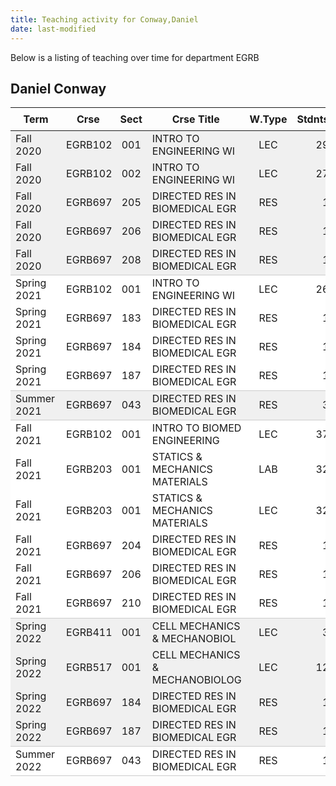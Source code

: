 ```yaml
---
title: Teaching activity for Conway,Daniel
date: last-modified
---
```


Below is a listing of teaching over time for department EGRB


## Daniel Conway

<style type="text/css">
#T_5662d table {
  width: 100%;
  border-collapse: collapse;
}
#T_5662d th {
  text-align: center;
  padding: 8px;
}
#T_5662d td:nth-child(1) {
  padding-right: 10px;
  text-align: left;
}
#T_5662d td:nth-child(2) {
  padding-right: 5px;
  text-align: left;
}
#T_5662d  td:nth-child(4) {
  padding-right: 5px;
  text-align: left;
}
#T_5662d td:nth-child(3) {
  text-align: center;
}
#T_5662d  td:nth-child(5) {
  text-align: center;
}
#T_5662d td:nth-child(6) {
  text-align: right;
}
#T_5662d  td:nth-child(7) {
  text-align: right;
}
#T_5662d_row0_col0, #T_5662d_row0_col1, #T_5662d_row0_col2, #T_5662d_row0_col3, #T_5662d_row0_col4, #T_5662d_row0_col5, #T_5662d_row0_col6, #T_5662d_row1_col0, #T_5662d_row1_col1, #T_5662d_row1_col2, #T_5662d_row1_col3, #T_5662d_row1_col4, #T_5662d_row1_col5, #T_5662d_row1_col6, #T_5662d_row2_col0, #T_5662d_row2_col1, #T_5662d_row2_col2, #T_5662d_row2_col3, #T_5662d_row2_col4, #T_5662d_row2_col5, #T_5662d_row2_col6, #T_5662d_row3_col0, #T_5662d_row3_col1, #T_5662d_row3_col2, #T_5662d_row3_col3, #T_5662d_row3_col4, #T_5662d_row3_col5, #T_5662d_row3_col6, #T_5662d_row16_col0, #T_5662d_row16_col1, #T_5662d_row16_col2, #T_5662d_row16_col3, #T_5662d_row16_col4, #T_5662d_row16_col5, #T_5662d_row16_col6, #T_5662d_row17_col0, #T_5662d_row17_col1, #T_5662d_row17_col2, #T_5662d_row17_col3, #T_5662d_row17_col4, #T_5662d_row17_col5, #T_5662d_row17_col6, #T_5662d_row18_col0, #T_5662d_row18_col1, #T_5662d_row18_col2, #T_5662d_row18_col3, #T_5662d_row18_col4, #T_5662d_row18_col5, #T_5662d_row18_col6 {
  background-color: #f0f0f0;
  border-bottom: none;
}
#T_5662d_row4_col0, #T_5662d_row4_col1, #T_5662d_row4_col2, #T_5662d_row4_col3, #T_5662d_row4_col4, #T_5662d_row4_col5, #T_5662d_row4_col6, #T_5662d_row9_col0, #T_5662d_row9_col1, #T_5662d_row9_col2, #T_5662d_row9_col3, #T_5662d_row9_col4, #T_5662d_row9_col5, #T_5662d_row9_col6, #T_5662d_row19_col0, #T_5662d_row19_col1, #T_5662d_row19_col2, #T_5662d_row19_col3, #T_5662d_row19_col4, #T_5662d_row19_col5, #T_5662d_row19_col6 {
  background-color: #f0f0f0;
  border-bottom: 1px solid #ccc;
}
#T_5662d_row5_col0, #T_5662d_row5_col1, #T_5662d_row5_col2, #T_5662d_row5_col3, #T_5662d_row5_col4, #T_5662d_row5_col5, #T_5662d_row5_col6, #T_5662d_row6_col0, #T_5662d_row6_col1, #T_5662d_row6_col2, #T_5662d_row6_col3, #T_5662d_row6_col4, #T_5662d_row6_col5, #T_5662d_row6_col6, #T_5662d_row7_col0, #T_5662d_row7_col1, #T_5662d_row7_col2, #T_5662d_row7_col3, #T_5662d_row7_col4, #T_5662d_row7_col5, #T_5662d_row7_col6, #T_5662d_row10_col0, #T_5662d_row10_col1, #T_5662d_row10_col2, #T_5662d_row10_col3, #T_5662d_row10_col4, #T_5662d_row10_col5, #T_5662d_row10_col6, #T_5662d_row11_col0, #T_5662d_row11_col1, #T_5662d_row11_col2, #T_5662d_row11_col3, #T_5662d_row11_col4, #T_5662d_row11_col5, #T_5662d_row11_col6, #T_5662d_row12_col0, #T_5662d_row12_col1, #T_5662d_row12_col2, #T_5662d_row12_col3, #T_5662d_row12_col4, #T_5662d_row12_col5, #T_5662d_row12_col6, #T_5662d_row13_col0, #T_5662d_row13_col1, #T_5662d_row13_col2, #T_5662d_row13_col3, #T_5662d_row13_col4, #T_5662d_row13_col5, #T_5662d_row13_col6, #T_5662d_row14_col0, #T_5662d_row14_col1, #T_5662d_row14_col2, #T_5662d_row14_col3, #T_5662d_row14_col4, #T_5662d_row14_col5, #T_5662d_row14_col6 {
  background-color: #ffffff;
  border-bottom: none;
}
#T_5662d_row8_col0, #T_5662d_row8_col1, #T_5662d_row8_col2, #T_5662d_row8_col3, #T_5662d_row8_col4, #T_5662d_row8_col5, #T_5662d_row8_col6, #T_5662d_row15_col0, #T_5662d_row15_col1, #T_5662d_row15_col2, #T_5662d_row15_col3, #T_5662d_row15_col4, #T_5662d_row15_col5, #T_5662d_row15_col6, #T_5662d_row20_col0, #T_5662d_row20_col1, #T_5662d_row20_col2, #T_5662d_row20_col3, #T_5662d_row20_col4, #T_5662d_row20_col5, #T_5662d_row20_col6 {
  background-color: #ffffff;
  border-bottom: 1px solid #ccc;
}
</style>
<table id="T_5662d">
  <thead>
    <tr>
      <th id="T_5662d_level0_col0" class="col_heading level0 col0" >Term</th>
      <th id="T_5662d_level0_col1" class="col_heading level0 col1" >Crse</th>
      <th id="T_5662d_level0_col2" class="col_heading level0 col2" >Sect</th>
      <th id="T_5662d_level0_col3" class="col_heading level0 col3" >Crse Title</th>
      <th id="T_5662d_level0_col4" class="col_heading level0 col4" >W.Type</th>
      <th id="T_5662d_level0_col5" class="col_heading level0 col5" >Stdnts</th>
      <th id="T_5662d_level0_col6" class="col_heading level0 col6" >Hours</th>
    </tr>
  </thead>
  <tbody>
    <tr>
      <td id="T_5662d_row0_col0" class="data row0 col0" >Fall 2020</td>
      <td id="T_5662d_row0_col1" class="data row0 col1" >EGRB102</td>
      <td id="T_5662d_row0_col2" class="data row0 col2" >001</td>
      <td id="T_5662d_row0_col3" class="data row0 col3" >INTRO TO ENGINEERING  WI</td>
      <td id="T_5662d_row0_col4" class="data row0 col4" >LEC</td>
      <td id="T_5662d_row0_col5" class="data row0 col5" >29</td>
      <td id="T_5662d_row0_col6" class="data row0 col6" >87</td>
    </tr>
    <tr>
      <td id="T_5662d_row1_col0" class="data row1 col0" >Fall 2020</td>
      <td id="T_5662d_row1_col1" class="data row1 col1" >EGRB102</td>
      <td id="T_5662d_row1_col2" class="data row1 col2" >002</td>
      <td id="T_5662d_row1_col3" class="data row1 col3" >INTRO TO ENGINEERING  WI</td>
      <td id="T_5662d_row1_col4" class="data row1 col4" >LEC</td>
      <td id="T_5662d_row1_col5" class="data row1 col5" >27</td>
      <td id="T_5662d_row1_col6" class="data row1 col6" >81</td>
    </tr>
    <tr>
      <td id="T_5662d_row2_col0" class="data row2 col0" >Fall 2020</td>
      <td id="T_5662d_row2_col1" class="data row2 col1" >EGRB697</td>
      <td id="T_5662d_row2_col2" class="data row2 col2" >205</td>
      <td id="T_5662d_row2_col3" class="data row2 col3" >DIRECTED RES IN BIOMEDICAL EGR</td>
      <td id="T_5662d_row2_col4" class="data row2 col4" >RES</td>
      <td id="T_5662d_row2_col5" class="data row2 col5" >1</td>
      <td id="T_5662d_row2_col6" class="data row2 col6" >10</td>
    </tr>
    <tr>
      <td id="T_5662d_row3_col0" class="data row3 col0" >Fall 2020</td>
      <td id="T_5662d_row3_col1" class="data row3 col1" >EGRB697</td>
      <td id="T_5662d_row3_col2" class="data row3 col2" >206</td>
      <td id="T_5662d_row3_col3" class="data row3 col3" >DIRECTED RES IN BIOMEDICAL EGR</td>
      <td id="T_5662d_row3_col4" class="data row3 col4" >RES</td>
      <td id="T_5662d_row3_col5" class="data row3 col5" >1</td>
      <td id="T_5662d_row3_col6" class="data row3 col6" >11</td>
    </tr>
    <tr>
      <td id="T_5662d_row4_col0" class="data row4 col0" >Fall 2020</td>
      <td id="T_5662d_row4_col1" class="data row4 col1" >EGRB697</td>
      <td id="T_5662d_row4_col2" class="data row4 col2" >208</td>
      <td id="T_5662d_row4_col3" class="data row4 col3" >DIRECTED RES IN BIOMEDICAL EGR</td>
      <td id="T_5662d_row4_col4" class="data row4 col4" >RES</td>
      <td id="T_5662d_row4_col5" class="data row4 col5" >1</td>
      <td id="T_5662d_row4_col6" class="data row4 col6" >13</td>
    </tr>
    <tr>
      <td id="T_5662d_row5_col0" class="data row5 col0" >Spring 2021</td>
      <td id="T_5662d_row5_col1" class="data row5 col1" >EGRB102</td>
      <td id="T_5662d_row5_col2" class="data row5 col2" >001</td>
      <td id="T_5662d_row5_col3" class="data row5 col3" >INTRO TO ENGINEERING  WI</td>
      <td id="T_5662d_row5_col4" class="data row5 col4" >LEC</td>
      <td id="T_5662d_row5_col5" class="data row5 col5" >26</td>
      <td id="T_5662d_row5_col6" class="data row5 col6" >78</td>
    </tr>
    <tr>
      <td id="T_5662d_row6_col0" class="data row6 col0" >Spring 2021</td>
      <td id="T_5662d_row6_col1" class="data row6 col1" >EGRB697</td>
      <td id="T_5662d_row6_col2" class="data row6 col2" >183</td>
      <td id="T_5662d_row6_col3" class="data row6 col3" >DIRECTED RES IN BIOMEDICAL EGR</td>
      <td id="T_5662d_row6_col4" class="data row6 col4" >RES</td>
      <td id="T_5662d_row6_col5" class="data row6 col5" >1</td>
      <td id="T_5662d_row6_col6" class="data row6 col6" >11</td>
    </tr>
    <tr>
      <td id="T_5662d_row7_col0" class="data row7 col0" >Spring 2021</td>
      <td id="T_5662d_row7_col1" class="data row7 col1" >EGRB697</td>
      <td id="T_5662d_row7_col2" class="data row7 col2" >184</td>
      <td id="T_5662d_row7_col3" class="data row7 col3" >DIRECTED RES IN BIOMEDICAL EGR</td>
      <td id="T_5662d_row7_col4" class="data row7 col4" >RES</td>
      <td id="T_5662d_row7_col5" class="data row7 col5" >1</td>
      <td id="T_5662d_row7_col6" class="data row7 col6" >12</td>
    </tr>
    <tr>
      <td id="T_5662d_row8_col0" class="data row8 col0" >Spring 2021</td>
      <td id="T_5662d_row8_col1" class="data row8 col1" >EGRB697</td>
      <td id="T_5662d_row8_col2" class="data row8 col2" >187</td>
      <td id="T_5662d_row8_col3" class="data row8 col3" >DIRECTED RES IN BIOMEDICAL EGR</td>
      <td id="T_5662d_row8_col4" class="data row8 col4" >RES</td>
      <td id="T_5662d_row8_col5" class="data row8 col5" >1</td>
      <td id="T_5662d_row8_col6" class="data row8 col6" >15</td>
    </tr>
    <tr>
      <td id="T_5662d_row9_col0" class="data row9 col0" >Summer 2021</td>
      <td id="T_5662d_row9_col1" class="data row9 col1" >EGRB697</td>
      <td id="T_5662d_row9_col2" class="data row9 col2" >043</td>
      <td id="T_5662d_row9_col3" class="data row9 col3" >DIRECTED RES IN BIOMEDICAL EGR</td>
      <td id="T_5662d_row9_col4" class="data row9 col4" >RES</td>
      <td id="T_5662d_row9_col5" class="data row9 col5" >3</td>
      <td id="T_5662d_row9_col6" class="data row9 col6" >9</td>
    </tr>
    <tr>
      <td id="T_5662d_row10_col0" class="data row10 col0" >Fall 2021</td>
      <td id="T_5662d_row10_col1" class="data row10 col1" >EGRB102</td>
      <td id="T_5662d_row10_col2" class="data row10 col2" >001</td>
      <td id="T_5662d_row10_col3" class="data row10 col3" >INTRO TO BIOMED ENGINEERING</td>
      <td id="T_5662d_row10_col4" class="data row10 col4" >LEC</td>
      <td id="T_5662d_row10_col5" class="data row10 col5" >37</td>
      <td id="T_5662d_row10_col6" class="data row10 col6" >111</td>
    </tr>
    <tr>
      <td id="T_5662d_row11_col0" class="data row11 col0" >Fall 2021</td>
      <td id="T_5662d_row11_col1" class="data row11 col1" >EGRB203</td>
      <td id="T_5662d_row11_col2" class="data row11 col2" >001</td>
      <td id="T_5662d_row11_col3" class="data row11 col3" >STATICS & MECHANICS MATERIALS</td>
      <td id="T_5662d_row11_col4" class="data row11 col4" >LAB</td>
      <td id="T_5662d_row11_col5" class="data row11 col5" >32</td>
      <td id="T_5662d_row11_col6" class="data row11 col6" >48</td>
    </tr>
    <tr>
      <td id="T_5662d_row12_col0" class="data row12 col0" >Fall 2021</td>
      <td id="T_5662d_row12_col1" class="data row12 col1" >EGRB203</td>
      <td id="T_5662d_row12_col2" class="data row12 col2" >001</td>
      <td id="T_5662d_row12_col3" class="data row12 col3" >STATICS & MECHANICS MATERIALS</td>
      <td id="T_5662d_row12_col4" class="data row12 col4" >LEC</td>
      <td id="T_5662d_row12_col5" class="data row12 col5" >32</td>
      <td id="T_5662d_row12_col6" class="data row12 col6" >48</td>
    </tr>
    <tr>
      <td id="T_5662d_row13_col0" class="data row13 col0" >Fall 2021</td>
      <td id="T_5662d_row13_col1" class="data row13 col1" >EGRB697</td>
      <td id="T_5662d_row13_col2" class="data row13 col2" >204</td>
      <td id="T_5662d_row13_col3" class="data row13 col3" >DIRECTED RES IN BIOMEDICAL EGR</td>
      <td id="T_5662d_row13_col4" class="data row13 col4" >RES</td>
      <td id="T_5662d_row13_col5" class="data row13 col5" >1</td>
      <td id="T_5662d_row13_col6" class="data row13 col6" >9</td>
    </tr>
    <tr>
      <td id="T_5662d_row14_col0" class="data row14 col0" >Fall 2021</td>
      <td id="T_5662d_row14_col1" class="data row14 col1" >EGRB697</td>
      <td id="T_5662d_row14_col2" class="data row14 col2" >206</td>
      <td id="T_5662d_row14_col3" class="data row14 col3" >DIRECTED RES IN BIOMEDICAL EGR</td>
      <td id="T_5662d_row14_col4" class="data row14 col4" >RES</td>
      <td id="T_5662d_row14_col5" class="data row14 col5" >1</td>
      <td id="T_5662d_row14_col6" class="data row14 col6" >11</td>
    </tr>
    <tr>
      <td id="T_5662d_row15_col0" class="data row15 col0" >Fall 2021</td>
      <td id="T_5662d_row15_col1" class="data row15 col1" >EGRB697</td>
      <td id="T_5662d_row15_col2" class="data row15 col2" >210</td>
      <td id="T_5662d_row15_col3" class="data row15 col3" >DIRECTED RES IN BIOMEDICAL EGR</td>
      <td id="T_5662d_row15_col4" class="data row15 col4" >RES</td>
      <td id="T_5662d_row15_col5" class="data row15 col5" >1</td>
      <td id="T_5662d_row15_col6" class="data row15 col6" >15</td>
    </tr>
    <tr>
      <td id="T_5662d_row16_col0" class="data row16 col0" >Spring 2022</td>
      <td id="T_5662d_row16_col1" class="data row16 col1" >EGRB411</td>
      <td id="T_5662d_row16_col2" class="data row16 col2" >001</td>
      <td id="T_5662d_row16_col3" class="data row16 col3" >CELL MECHANICS & MECHANOBIOL</td>
      <td id="T_5662d_row16_col4" class="data row16 col4" >LEC</td>
      <td id="T_5662d_row16_col5" class="data row16 col5" >3</td>
      <td id="T_5662d_row16_col6" class="data row16 col6" >9</td>
    </tr>
    <tr>
      <td id="T_5662d_row17_col0" class="data row17 col0" >Spring 2022</td>
      <td id="T_5662d_row17_col1" class="data row17 col1" >EGRB517</td>
      <td id="T_5662d_row17_col2" class="data row17 col2" >001</td>
      <td id="T_5662d_row17_col3" class="data row17 col3" >CELL MECHANICS & MECHANOBIOLOG</td>
      <td id="T_5662d_row17_col4" class="data row17 col4" >LEC</td>
      <td id="T_5662d_row17_col5" class="data row17 col5" >12</td>
      <td id="T_5662d_row17_col6" class="data row17 col6" >36</td>
    </tr>
    <tr>
      <td id="T_5662d_row18_col0" class="data row18 col0" >Spring 2022</td>
      <td id="T_5662d_row18_col1" class="data row18 col1" >EGRB697</td>
      <td id="T_5662d_row18_col2" class="data row18 col2" >184</td>
      <td id="T_5662d_row18_col3" class="data row18 col3" >DIRECTED RES IN BIOMEDICAL EGR</td>
      <td id="T_5662d_row18_col4" class="data row18 col4" >RES</td>
      <td id="T_5662d_row18_col5" class="data row18 col5" >1</td>
      <td id="T_5662d_row18_col6" class="data row18 col6" >12</td>
    </tr>
    <tr>
      <td id="T_5662d_row19_col0" class="data row19 col0" >Spring 2022</td>
      <td id="T_5662d_row19_col1" class="data row19 col1" >EGRB697</td>
      <td id="T_5662d_row19_col2" class="data row19 col2" >187</td>
      <td id="T_5662d_row19_col3" class="data row19 col3" >DIRECTED RES IN BIOMEDICAL EGR</td>
      <td id="T_5662d_row19_col4" class="data row19 col4" >RES</td>
      <td id="T_5662d_row19_col5" class="data row19 col5" >1</td>
      <td id="T_5662d_row19_col6" class="data row19 col6" >15</td>
    </tr>
    <tr>
      <td id="T_5662d_row20_col0" class="data row20 col0" >Summer 2022</td>
      <td id="T_5662d_row20_col1" class="data row20 col1" >EGRB697</td>
      <td id="T_5662d_row20_col2" class="data row20 col2" >043</td>
      <td id="T_5662d_row20_col3" class="data row20 col3" >DIRECTED RES IN BIOMEDICAL EGR</td>
      <td id="T_5662d_row20_col4" class="data row20 col4" >RES</td>
      <td id="T_5662d_row20_col5" class="data row20 col5" >1</td>
      <td id="T_5662d_row20_col6" class="data row20 col6" >3</td>
    </tr>
  </tbody>
</table>


